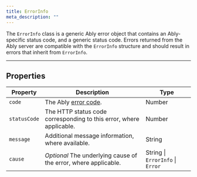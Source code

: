 ```yaml
---
title: ErrorInfo
meta_description: ""
---
```


The `ErrorInfo` class is a generic Ably error object that contains an Ably-specific status code, and a generic status code. Errors returned from the Ably server are compatible with the `ErrorInfo` structure and should result in errors that inherit from `ErrorInfo`.

---

## Properties

| Property | Description | Type |
| -------- | ----------- | ---- |
| `code` | The Ably [error code](https://github.com/ably/ably-common/blob/main/protocol/errors.json). | Number |
| `statusCode` | The HTTP status code corresponding to this error, where applicable. | Number |
| `message` | Additional message information, where available. | String |
| `cause` | *Optional* The underlying cause of the error, where applicable. | String \| `ErrorInfo` \| `Error` |
